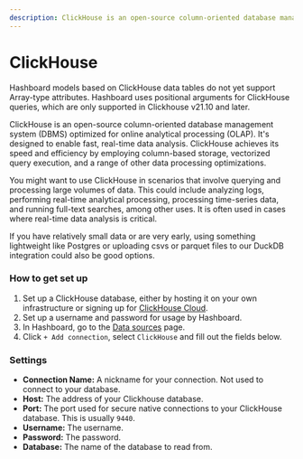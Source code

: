 ```yaml
---
description: ClickHouse is an open-source column-oriented database management system (DBMS) optimized for online analytical processing (OLAP)
---
```



# ClickHouse

<Callout type="info">
  Hashboard models based on ClickHouse data tables do not yet support Array-type
  attributes.
</Callout>

<Callout type="info">
  Hashboard uses positional arguments for ClickHouse queries, which are only supported in Clickhouse v21.10 and later.
</Callout>

ClickHouse is an open-source column-oriented database management system (DBMS) optimized for online analytical processing (OLAP). It's designed to enable fast, real-time data analysis. ClickHouse achieves its speed and efficiency by employing column-based storage, vectorized query execution, and a range of other data processing optimizations.

You might want to use ClickHouse in scenarios that involve querying and processing large volumes of data. This could include analyzing logs, performing real-time analytical processing, processing time-series data, and running full-text searches, among other uses. It is often used in cases where real-time data analysis is critical.

If you have relatively small data or are very early, using something lightweight like Postgres or uploading csvs or parquet files to our DuckDB integration could also be good options.

### How to get set up

1. Set up a ClickHouse database, either by hosting it on your own infrastructure or signing up for [ClickHouse Cloud](https://clickhouse.com/).
2. Set up a username and password for usage by Hashboard.
3. In Hashboard, go to the [Data sources](https://hashboard.com/app/p/data-sources) page.
4. Click `+ Add connection`, select `ClickHouse` and fill out the fields below.

### Settings

- **Connection Name:** A nickname for your connection. Not used to connect to your database.
- **Host:** The address of your Clickhouse database.
- **Port:** The port used for secure native connections to your ClickHouse database. This is usually `9440`.
- **Username:** The username.
- **Password:** The password.
- **Database:** The name of the database to read from.

